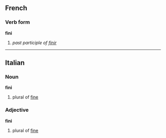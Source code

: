 ==French==
===Verb form===
'''fini'''

# ''past participle of [[finir]]''

----

==Italian==
===Noun===
'''fini'''

# plural of [[fine]]

===Adjective===
'''fini'''

# plural of [[fine]]